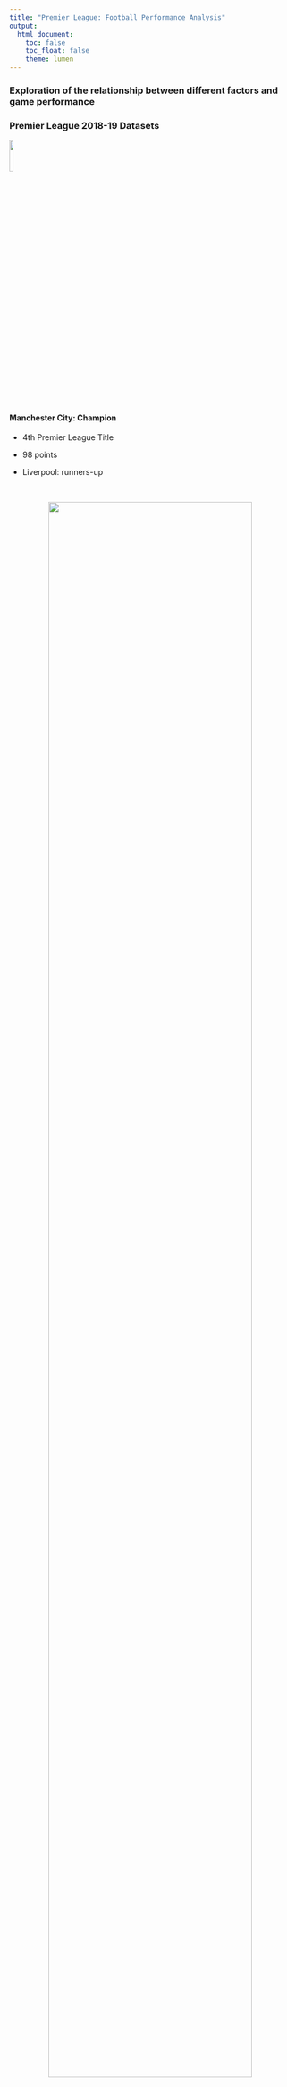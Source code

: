 ```yaml
---
title: "Premier League: Football Performance Analysis"
output: 
  html_document:
    toc: false
    toc_float: false
    theme: lumen
---
```


### **Exploration of the relationship between different factors and game performance**
### Premier League 2018-19 Datasets

![](pics/mancity_logo.png){align="right" width=12%}


#### **Manchester City: Champion**

* 4th Premier League Title  

* 98 points   

* Liverpool: runners-up

<br>



<center>
![](pics/mancity_win.jpg){width=85%}
</center>

<br>

<center>
![](pics/finalrank.jpeg){width=85%}
</center>


<br>


### **Collaborators**

* Jasmine Zhang (yz4720) 

* Yuxin Zhang (yz4719) 

* Tianyou He (th3072)

* Xiaoyu Wu(xw2962)

* Xiaoyu Huang (xh2636)
